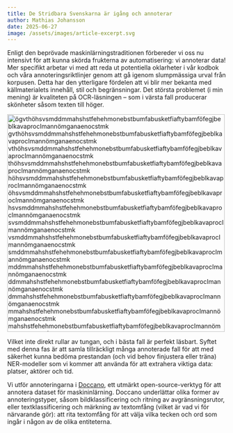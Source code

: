 ```yaml
---
title: De Stridbara Svenskarna är igång och annoterar
author: Mathias Johansson
date: 2025-06-27
image: /assets/images/article-excerpt.svg
---
```




Enligt den beprövade maskinlärningstraditionen förbereder vi oss nu intensivt
för att kunna skörda frukterna av automatisering: vi annoterar data! Mer
specifikt arbetar vi med att reda ut potentiella oklarheter i vår kodbok och
våra annoteringsriktlinjer genom att gå igenom slumpmässiga urval från
korpusen. Detta har den ytterligare fördelen att vi blir mer bekanta med
källmaterialets innehåll, stil och begränsningar. Det största problemet (i min
mening) är kvaliteten på OCR-läsningen – som i värsta fall producerar skönheter
såsom texten till höger.

::: {.column-margin}
<!-- ![this](/assets/images/article-excerpt.svg){height=500px} -->

<img src="/assets/images/article-excerpt.svg"
height="500px"
alt="ögvthöhsvsmddmmahshstfehehmonebstbumfabusketfiaftybamföfegjbeblkavaprocImannömganaenocstmk
gvthöhsvsmddmmahshstfehehmonebstbumfabusketfiaftybamföfegjbeblkavaprocImannömganaenocstmk
vthöhsvsmddmmahshstfehehmonebstbumfabusketfiaftybamföfegjbeblkavaprocImannömganaenocstmk
thöhsvsmddmmahshstfehehmonebstbumfabusketfiaftybamföfegjbeblkavaprocImannömganaenocstmk
höhsvsmddmmahshstfehehmonebstbumfabusketfiaftybamföfegjbeblkavaprocImannömganaenocstmk
öhsvsmddmmahshstfehehmonebstbumfabusketfiaftybamföfegjbeblkavaprocImannömganaenocstmk
hsvsmddmmahshstfehehmonebstbumfabusketfiaftybamföfegjbeblkavaprocImannömganaenocstmk
svsmddmmahshstfehehmonebstbumfabusketfiaftybamföfegjbeblkavaprocImannömganaenocstmk
vsmddmmahshstfehehmonebstbumfabusketfiaftybamföfegjbeblkavaprocImannömganaenocstmk
smddmmahshstfehehmonebstbumfabusketfiaftybamföfegjbeblkavaprocImannömganaenocstmk
mddmmahshstfehehmonebstbumfabusketfiaftybamföfegjbeblkavaprocImannömganaenocstmk
ddmmahshstfehehmonebstbumfabusketfiaftybamföfegjbeblkavaprocImannömganaenocstmk
dmmahshstfehehmonebstbumfabusketfiaftybamföfegjbeblkavaprocImannömganaenocstmk
mmahshstfehehmonebstbumfabusketfiaftybamföfegjbeblkavaprocImannömganaenocstmk
mahshstfehehmonebstbumfabusketfiaftybamföfegjbeblkavaprocImannömganaenocstmk
ahshstfehehmonebstbumfabusketfiaftybamföfegjbeblkavaprocImannömganaenocstmk
hshstfehehmonebstbumfabusketfiaftybamföfegjbeblkavaprocImannömganaenocstmk
shstfehehmonebstbumfabusketfiaftybamföfegjbeblkavaprocImannömganaenocstmk
hstfehehmonebstbumfabusketfiaftybamföfegjbeblkavaprocImannömganaenocstmk
stfehehmonebstbumfabusketfiaftybamföfegjbeblkavaprocImannömganaenocstmk
tfehehmonebstbumfabusketfiaftybamföfegjbeblkavaprocImannömganaenocstmk
fehehmonebstbumfabusketfiaftybamföfegjbeblkavaprocImannömganaenocstmk
ehehmonebstbumfabusketfiaftybamföfegjbeblkavaprocImannömganaenocstmk
hehmonebstbumfabusketfiaftybamföfegjbeblkavaprocImannömganaenocstmk
ehmonebstbumfabusketfiaftybamföfegjbeblkavaprocImannömganaenocstmk
hmonebstbumfabusketfiaftybamföfegjbeblkavaprocImannömganaenocstmk
monebstbumfabusketfiaftybamföfegjbeblkavaprocImannömganaenocstmk
onebstbumfabusketfiaftybamföfegjbeblkavaprocImannömganaenocstmk
nebstbumfabusketfiaftybamföfegjbeblkavaprocImannömganaenocstmk
ebstbumfabusketfiaftybamföfegjbeblkavaprocImannömganaenocstmk
bstbumfabusketfiaftybamföfegjbeblkavaprocImannömganaenocstmk
stbumfabusketfiaftybamföfegjbeblkavaprocImannömganaenocstmk
bumfabusketfiaftybamföfegjbeblkavaprocImannömganaenocstmk
umfabusketfiaftybamföfegjbeblkavaprocImannömganaenocstmk
mfabusketfiaftybamföfegjbeblkavaprocImannömganaenocstmk
fabusketfiaftybamföfegjbeblkavaprocImannömganaenocstmk
busketfiaftybamföfegjbeblkavaprocImannömganaenocstmk
usketfiaftybamföfegjbeblkavaprocImannömganaenocstmk
sketfiaftybamföfegjbeblkavaprocImannömganaenocstmk
etfiaftybamföfegjbeblkavaprocImannömganaenocstmk
fiaftybamföfegjbeblkavaprocImannömganaenocstmk
aftybamföfegjbeblkavaprocImannömganaenocstmk
tybamföfegjbeblkavaprocImannömganaenocstmk
bamföfegjbeblkavaprocImannömganaenocstmk
mföfegjbeblkavaprocImannömganaenocstmk
föfegjbeblkavaprocImannömganaenocstmk
fegjbeblkavaprocImannömganaenocstmk
gjbeblkavaprocImannömganaenocstmk
beblkavaprocImannömganaenocstmk
blkavaprocImannömganaenocstmk
kavaprocImannömganaenocstmk
vaprocImannömganaenocstmk
procImannömganaenocstmk
ocImannömganaenocstmk
mannömganaenocstmk
annömganaenocstmk
nömganaenocstmk
mganaenocstmk
ganaenocstmk
naenocstmk
enocstmk
ocstmk
stmk
mk
k
s
,vvakadrmicvafötrsmhvöfdedeutlyvaupveakmmocförodetopkekeförKorikrensteellattochmide
vakadrmicvafötrsmhvöfdedeutlyvaupveakmmocförodetopkekeförKorikrensteellattochmide
kadrmicvafötrsmhvöfdedeutlyvaupveakmmocförodetopkekeförKorikrensteellattochmide
drmicvafötrsmhvöfdedeutlyvaupveakmmocförodetopkekeförKorikrensteellattochmide
micvafötrsmhvöfdedeutlyvaupveakmmocförodetopkekeförKorikrensteellattochmide
icvafötrsmhvöfdedeutlyvaupveakmmocförodetopkekeförKorikrensteellattochmide
vafötrsmhvöfdedeutlyvaupveakmmocförodetopkekeförKorikrensteellattochmide
fötrsmhvöfdedeutlyvaupveakmmocförodetopkekeförKorikrensteellattochmide
trsmhvöfdedeutlyvaupveakmmocförodetopkekeförKorikrensteellattochmide
smhvöfdedeutlyvaupveakmmocförodetopkekeförKorikrensteellattochmide
hvöfdedeutlyvaupveakmmocförodetopkekeförKorikrensteellattochmide
öfdedeutlyvaupveakmmocförodetopkekeförKorikrensteellattochmide
dedeutlyvaupveakmmocförodetopkekeförKorikrensteellattochmide
deutlyvaupveakmmocförodetopkekeförKorikrensteellattochmide
utlyvaupveakmmocförodetopkekeförKorikrensteellattochmide
lyvaupveakmmocförodetopkekeförKorikrensteellattochmide
vaupveakmmocförodetopkekeförKorikrensteellattochmide
upveakmmocförodetopkekeförKorikrensteellattochmide
veakmmocförodetopkekeförKorikrensteellattochmide
akmmocförodetopkekeförKorikrensteellattochmide
mmocförodetopkekeförKorikrensteellattochmide
mocförodetopkekeförKorikrensteellattochmide
ocförodetopkekeförKorikrensteellattochmide
förodetopkekeförKorikrensteellattochmide
rodetopkekeförKorikrensteellattochmide
detopkekeförKorikrensteellattochmide
topkekeförKorikrensteellattochmide
kekeförKorikrensteellattochmide
keförKorikrensteellattochmide
förKorikrensteellattochmide
Korikrensteellattochmide
rikrensteellattochmide
rensteellattochmide
steellattochmide
ellattochmide
attochmide
ochmide
mide
nomansninslasigdankänettliggienkanochbellanforännöfvmavanfräm
ansninslasigdankänettliggienkanochbellanforännöfvmavanfräm
ninslasigdankänettliggienkanochbellanforännöfvmavanfräm
slasigdankänettliggienkanochbellanforännöfvmavanfräm
sigdankänettliggienkanochbellanforännöfvmavanfräm
dankänettliggienkanochbellanforännöfvmavanfräm
känettliggienkanochbellanforännöfvmavanfräm
ettliggienkanochbellanforännöfvmavanfräm
liggienkanochbellanforännöfvmavanfräm
ienkanochbellanforännöfvmavanfräm
kanochbellanforännöfvmavanfräm
ochbellanforännöfvmavanfräm
bellanforännöfvmavanfräm
lanforännöfvmavanfräm
forännöfvmavanfräm
ännöfvmavanfräm
öfvmavanfräm
mavanfräm
vanfräm
främ">
:::


Vilket inte direkt rullar av tungan, och i bästa fall är perfekt läsbart.
Syftet med denna fas är att samla tillräckligt många annoterade fall för att
med säkerhet kunna bedöma prestandan (och vid behov finjustera eller träna)
NER-modeller som vi kommer att använda för att extrahera viktiga data: platser,
aktörer och tid.

Vi utför annoteringarna i [Doccano](https://github.com/doccano/doccano), ett
utmärkt open-source-verktyg för att annotera dataset för maskininlärning.
Doccano underlättar olika former av annoteringstyper, såsom bildklassificering
och ritning av avgränsningsrutor, eller textklassificering och märkning av
textomfång (vilket är vad vi för närvarande gör): att rita textomfång för att
välja vilka tecken och ord som ingår i någon av de olika entiteterna.
